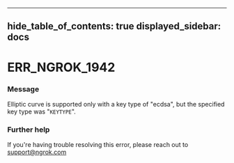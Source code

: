 

---
hide_table_of_contents: true
displayed_sidebar: docs
---


# ERR_NGROK_1942

### Message
Elliptic curve is supported only with a key type of "ecdsa", but the specified key type was "`KEYTYPE`".

<ErrorDetails />



### Further help
If you're having trouble resolving this error, please reach out to [support@ngrok.com](mailto:support@ngrok.com?subject=Help%20with%20ERR_NGROK_1942)

